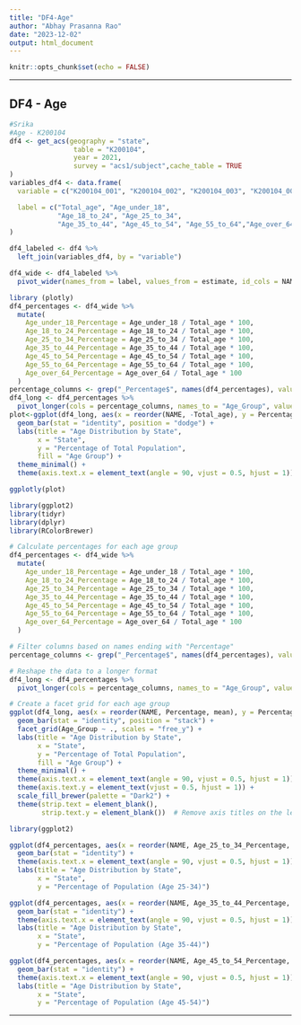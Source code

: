 ```yaml
---
title: "DF4-Age"
author: "Abhay Prasanna Rao"
date: "2023-12-02"
output: html_document
---
```


```r
knitr::opts_chunk$set(echo = FALSE)
```



------------------------------------------------------------------------

## DF4 - Age

```r
#Srika
#Age - K200104
df4 <- get_acs(geography = "state", 
                table = "K200104", 
                year = 2021,
                survey = "acs1/subject",cache_table = TRUE
)
variables_df4 <- data.frame(
  variable = c("K200104_001", "K200104_002", "K200104_003", "K200104_004", "K200104_005", "K200104_006", "K200104_007", "K200104_008"),

  label = c("Total_age", "Age_under_18", 
            "Age_18_to_24", "Age_25_to_34", 
            "Age_35_to_44", "Age_45_to_54", "Age_55_to_64","Age_over_64")
)

df4_labeled <- df4 %>%
  left_join(variables_df4, by = "variable")

df4_wide <- df4_labeled %>%
  pivot_wider(names_from = label, values_from = estimate, id_cols = NAME)

```
```r
library (plotly)
df4_percentages <- df4_wide %>%
  mutate(
    Age_under_18_Percentage = Age_under_18 / Total_age * 100,
    Age_18_to_24_Percentage = Age_18_to_24 / Total_age * 100,
    Age_25_to_34_Percentage = Age_25_to_34 / Total_age * 100,
    Age_35_to_44_Percentage = Age_35_to_44 / Total_age * 100,
    Age_45_to_54_Percentage = Age_45_to_54 / Total_age * 100,
    Age_55_to_64_Percentage = Age_55_to_64 / Total_age * 100,
    Age_over_64_Percentage = Age_over_64 / Total_age * 100
  )
percentage_columns <- grep("_Percentage$", names(df4_percentages), value = TRUE)
df4_long <- df4_percentages %>%
  pivot_longer(cols = percentage_columns, names_to = "Age_Group", values_to = "Percentage")
plot<-ggplot(df4_long, aes(x = reorder(NAME, -Total_age), y = Percentage, fill = Age_Group)) +
  geom_bar(stat = "identity", position = "dodge") +
  labs(title = "Age Distribution by State",
       x = "State",
       y = "Percentage of Total Population",
       fill = "Age Group") +
  theme_minimal() +
  theme(axis.text.x = element_text(angle = 90, vjust = 0.5, hjust = 1))

ggplotly(plot)
```


```r
library(ggplot2)
library(tidyr)
library(dplyr)
library(RColorBrewer)

# Calculate percentages for each age group
df4_percentages <- df4_wide %>%
  mutate(
    Age_under_18_Percentage = Age_under_18 / Total_age * 100,
    Age_18_to_24_Percentage = Age_18_to_24 / Total_age * 100,
    Age_25_to_34_Percentage = Age_25_to_34 / Total_age * 100,
    Age_35_to_44_Percentage = Age_35_to_44 / Total_age * 100,
    Age_45_to_54_Percentage = Age_45_to_54 / Total_age * 100,
    Age_55_to_64_Percentage = Age_55_to_64 / Total_age * 100,
    Age_over_64_Percentage = Age_over_64 / Total_age * 100
  )

# Filter columns based on names ending with "Percentage"
percentage_columns <- grep("_Percentage$", names(df4_percentages), value = TRUE)

# Reshape the data to a longer format
df4_long <- df4_percentages %>%
  pivot_longer(cols = percentage_columns, names_to = "Age_Group", values_to = "Percentage")

# Create a facet grid for each age group
ggplot(df4_long, aes(x = reorder(NAME, Percentage, mean), y = Percentage, fill = Age_Group)) +
  geom_bar(stat = "identity", position = "stack") +
  facet_grid(Age_Group ~ ., scales = "free_y") +
  labs(title = "Age Distribution by State",
       x = "State",
       y = "Percentage of Total Population",
       fill = "Age Group") +
  theme_minimal() +
  theme(axis.text.x = element_text(angle = 90, vjust = 0.5, hjust = 1)) +
  theme(axis.text.y = element_text(vjust = 0.5, hjust = 1)) +
  scale_fill_brewer(palette = "Dark2") +
  theme(strip.text = element_blank(),
        strip.text.y = element_blank())  # Remove axis titles on the left


```

```r
library(ggplot2)

ggplot(df4_percentages, aes(x = reorder(NAME, Age_25_to_34_Percentage, mean), y = Age_25_to_34_Percentage)) +
  geom_bar(stat = "identity") +
  theme(axis.text.x = element_text(angle = 90, vjust = 0.5, hjust = 1)) +
  labs(title = "Age Distribution by State",
       x = "State",
       y = "Percentage of Population (Age 25-34)")

```

```r

ggplot(df4_percentages, aes(x = reorder(NAME, Age_35_to_44_Percentage, mean), y = Age_35_to_44_Percentage)) +
  geom_bar(stat = "identity") +
  theme(axis.text.x = element_text(angle = 90, vjust = 0.5, hjust = 1)) +
  labs(title = "Age Distribution by State",
       x = "State",
       y = "Percentage of Population (Age 35-44)")
```
```r

ggplot(df4_percentages, aes(x = reorder(NAME, Age_45_to_54_Percentage, mean), y = Age_45_to_54_Percentage)) +
  geom_bar(stat = "identity") +
  theme(axis.text.x = element_text(angle = 90, vjust = 0.5, hjust = 1)) +
  labs(title = "Age Distribution by State",
       x = "State",
       y = "Percentage of Population (Age 45-54)")
```

------------------------------------------------------------------------